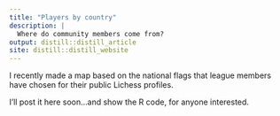 ```yaml
---
title: "Players by country"
description: |
  Where do community members come from?
output: distill::distill_article
site: distill::distill_website
---
```


I recently made a map based on the national flags that league members have chosen for their public Lichess profiles. 

I'll post it here soon...and show the R code, for anyone interested.
